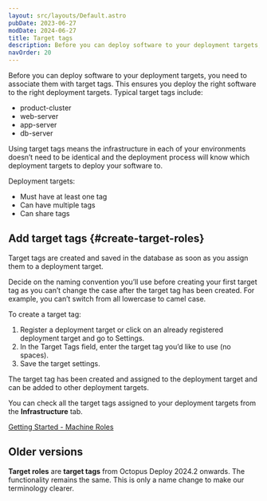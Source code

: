 ```yaml
---
layout: src/layouts/Default.astro
pubDate: 2023-06-27
modDate: 2024-06-27
title: Target tags
description: Before you can deploy software to your deployment targets, you need to associate them with target tags. This ensures you deploy the right software to the right deployment targets.
navOrder: 20
---
```


Before you can deploy software to your deployment targets, you need to associate them with target tags. This ensures you deploy the right software to the right deployment targets. Typical target tags include:
- product-cluster
- web-server
- app-server
- db-server

Using target tags means the infrastructure in each of your environments doesn’t need to be identical and the deployment process will know which deployment targets to deploy your software to.

Deployment targets:
- Must have at least one tag
- Can have multiple tags
- Can share tags

## Add target tags \{#create-target-roles}
Target tags are created and saved in the database as soon as you assign them to a deployment target.

Decide on the naming convention you’ll use before creating your first target tag as you can’t change the case after the target tag has been created. For example, you can’t switch from all lowercase to camel case.

To create a target tag:
1. Register a deployment target or click on an already registered deployment target and go to Settings.
2. In the Target Tags field, enter the target tag you’d like to use (no spaces).
3. Save the target settings.

The target tag has been created and assigned to the deployment target and can be added to other deployment targets.

You can check all the target tags assigned to your deployment targets from the **Infrastructure** tab.

[Getting Started - Machine Roles](https://www.youtube.com/watch?v=AU8TBEOI-0M)

## Older versions
**Target roles** are **target tags** from Octopus Deploy 2024.2 onwards. The functionality remains the same. This is only a name change to make our terminology clearer.